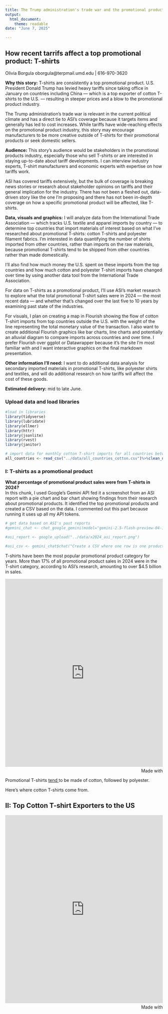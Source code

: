 ```yaml
---
title: The Trump administration's trade war and the promotional products industry
output: 
  html_document:
    theme: readable
date: "June 7, 2025"

---
```

## How recent tarrifs affect a top promotional product: T-shirts

Olivia Borgula
oborgula@terpmail.umd.edu | 616-970-3620

<b>Why this story:</b> T-shirts are consistently a top promotional product. U.S. President Donald Trump has levied heavy tariffs since taking office in January on countries including China — which is a top exporter of cotton T-shirts to the U.S. — resulting in steeper prices and a blow to the promotional product industry.  

The Trump administration’s trade war is relevant in the current political climate and has a direct tie to ASI’s coverage because it targets items and generally has led to cost increases. While tariffs have wide-reaching effects on the promotional product industry, this story may encourage manufacturers to be more creative outside of T-shirts for their promotional products or seek domestic sellers. 

<b>Audience:</b> This story’s audience would be stakeholders in the promotional products industry, especially those who sell T-shirts or are interested in staying up-to-date about tariff developments. I can interview industry experts, T-shirt manufacturers and economic experts with expertise on how tariffs work.

ASI has covered tariffs extensively, but the bulk of coverage is breaking news stories or research about stakeholder opinions on tariffs and their general implication for the industry. There has not been a fleshed out, data-driven story like the one I’m proposing and there has not been in-depth coverage on how a specific promotional product will be affected, like T-shirts.  

<b>Data, visuals and graphics:</b> I will analyze data from the International Trade Association — which tracks U.S. textile and apparel imports by country — to determine top countries that import materials of interest based on what I’ve researched about promotional T-shirts: cotton T-shirts and polyester filament fabrics. I’m interested in data quantifying the number of shirts imported from other countries, rather than imports on the raw materials, because promotional T-shirts tend to be shipped from other countries rather than made domestically. 

I’ll also find how much money the U.S. spent on these imports from the top countries and how much cotton and polyester T-shirt imports have changed over time by using another data tool from the International Trade Association. 

For data on T-shirts as a promotional product, I’ll use ASI’s market research to explore what the total promotional T-shirt sales were in 2024 — the most recent data — and whether that’s changed over the last five to 10 years by examining past state of the industries. 

For visuals, I plan on creating a map in Flourish showing the flow of cotton T-shirt imports from top countries outside the U.S. with the weight of the line representing the total monetary value of the transaction. I also want to create additional Flourish graphics like bar charts, line charts and potentially an alluvial diagram to compare imports across countries and over time. I prefer Flourish over ggplot or Datawrapper because it’s the site I’m most familiar with and I want interactive graphics on the final markdown presentation. 

<b>Other information I’ll need:</b> I want to do additional data analysis for secondary imported materials in promotional T-shirts, like polyester shirts and textiles, and will do additional research on how tariffs will affect the cost of these goods. 

<b>Estimated delivery:</b> mid to late June. 

### Upload data and load libraries  
```r
#load in libraries 
library(tidyverse)
library(lubridate)
library(ellmer)
library(httr)
library(jsonlite)
library(rvest)
library(janitor)
```

```r
# import data for monthly cotton T-shirt imports for all countries between 2020 and 2025
all_countries <- read_csv("../data/all_countries_cotton.csv")%>%clean_names()
```

### I: T-shirts as a promotional product 

<b>What percentage of promotional product sales were from T-shirts in 2024?</b><br>
In this chunk, I used Google's Gemini API fed it a screenshot from an ASI report with a pie chart and bar chart showing findings from their research about promotional products. It identified the top promotional products and created a CSV based on the data. I commented out this part because running it uses up all my API tokens. 

```r
# get data based on ASI's past reports 
#gemini_chat <- chat_google_gemini(model="gemini-2.5-flash-preview-04-17")

#asi_report <- google_upload("../data/x2024_asi_report.png")

#asi_csv <- gemini_chat$chat("Create a CSV where one row is one product in the pie chart, and columns are the values corresponding to each product", asi_report)
```

T-shirts have been the most popular promotional product category for years. More than 17% of all promotional product sales in 2024 were in the T-shirt category, according to ASI's research, amounting to over $4.5 billion in sales. 

<iframe src='https://flo.uri.sh/visualisation/23598698/embed' title='Interactive or visual content' class='flourish-embed-iframe' frameborder='0' scrolling='no' style='width:100%;height:600px;' sandbox='allow-same-origin allow-forms allow-scripts allow-downloads allow-popups allow-popups-to-escape-sandbox allow-top-navigation-by-user-activation'></iframe><div style='width:100%!;margin-top:4px!important;text-align:right!important;'><a class='flourish-credit' href='https://public.flourish.studio/visualisation/23598698/?utm_source=embed&utm_campaign=visualisation/23598698' target='_top' style='text-decoration:none!important'><img alt='Made with Flourish' src='https://public.flourish.studio/resources/made_with_flourish.svg' style='width:105px!important;height:16px!important;border:none!important;margin:0!important;'> </a></div>

Promotional T-shirts <a href= "https://printify.com/blog/t-shirt-fabric-guide/" target="_blank"> tend </a>to be made of cotton, followed by polyester. 

Here's where cotton T-shirts come from. 

## II: Top Cotton T-shirt Exporters to the US

<iframe src='https://flo.uri.sh/visualisation/23591396/embed' title='Interactive or visual content' class='flourish-embed-iframe' frameborder='0' scrolling='no' style='width:100%;height:600px;' sandbox='allow-same-origin allow-forms allow-scripts allow-downloads allow-popups allow-popups-to-escape-sandbox allow-top-navigation-by-user-activation'></iframe><div style='width:100%!;margin-top:4px!important;text-align:right!important;'><a class='flourish-credit' href='https://public.flourish.studio/visualisation/23591396/?utm_source=embed&utm_campaign=visualisation/23591396' target='_top' style='text-decoration:none!important'><img alt='Made with Flourish' src='https://public.flourish.studio/resources/made_with_flourish.svg' style='width:105px!important;height:16px!important;border:none!important;margin:0!important;'> </a></div>